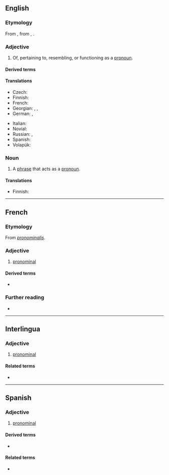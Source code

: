 ==English==

===Etymology===
From {{etyl|LL.|en}} {{m|la|pronominalis}}, from {{etyl|la|en}} {{m|la|pronomin-}}, {{m|la|pronomen}}.

===Adjective===
{{en-adj}}

# Of, pertaining to, resembling, or functioning as a [[pronoun]].

====Derived terms====
{{der3|lang=en|pronominal adverb|pronominal verb|pronominalize|pronominally}}

====Translations====
{{trans-top|of a pronoun}}
* Czech: {{t|cs|zájmenný}}
* Finnish: {{t|fi|pronominaalinen}}
* French: {{t+|fr|pronominal}}
* Georgian: {{t|ka|ნაცვალსახელური}}, {{t|ka|ნაცვალსახელითი}}, {{t|ka|ნაცვალსახელის}}
* German: {{t|de|fürwörtlich}}, {{qualifier|linguistics}} {{t|de|pronominal}}
{{trans-mid}}
* Italian: {{t+|it|pronominale}}
* Novial: {{t|nov|pronominal}}
* Russian: {{t+|ru|местоиме́нный}}, {{t|ru|местоимённый}}
* Spanish: {{t+|es|pronominal}}
* Volapük: {{t|vo|pönopik}}
{{trans-bottom}}

===Noun===
{{en-noun}}

# {{lb|en|grammar}} A [[phrase]] that acts as a [[pronoun]].

====Translations====
{{trans-top|type of phrase}}
* Finnish: {{t|fi|pronominaali}}
{{trans-mid}}
{{trans-bottom}}

----

==French==

===Etymology===
From {{etyl|LL.|fr}} ''[[pronominalis]]''.

===Adjective===
{{fr-adj}}

# [[#English|pronominal]]

====Derived terms====
* {{l|fr|verbe pronominal}}

===Further reading===
* {{R:TLFi}}

----

==Interlingua==

===Adjective===
{{ia-adj|-}}

# [[#English|pronominal]]

====Related terms====
* {{l|ia|pronomine}}

----

==Spanish==

===Adjective===
{{es-adj|pl=pronominales}}

# [[#English|pronominal]]

====Derived terms====
* {{l|es|verbo pronominal}}

====Related terms====
* {{l|es|pronombre}}
